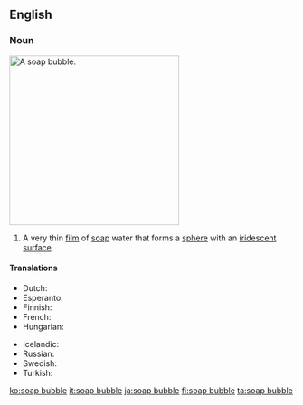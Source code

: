 ==English==

===Noun===
[[Image:Bubble brokenchopstick.jpg|300px|thumb|right|A soap bubble.]]
{{en-noun|sg=[[soap]] [[bubble]]}}

# A very thin [[film]] of [[soap]] water that forms a [[sphere]] with an [[iridescent]] [[surface]].

====Translations====
{{trans-top|a very thin film of soap water that forms a sphere}}
* Dutch: {{t+|nl|zeepbel|c}}
* Esperanto: {{t-|eo|sapveziko|xs=Esperanto}}
* Finnish: {{t-|fi|saippuakupla}}
* French: {{t+|fr|bulle de savon}}
* Hungarian: {{t+|hu|szappanbuborék}}
{{trans-mid}}
* Icelandic: {{t+|is|sápukúla|f}}
* Russian: {{t|ru|мыльный пузырь|m|tr=mýl'nyj puzýr'}}
* Swedish: {{t-|sv|såpbubbla|c}}
* Turkish: {{t|tr|sabun köpüğü}}
{{trans-bottom}}

[[ko:soap bubble]]
[[it:soap bubble]]
[[ja:soap bubble]]
[[fi:soap bubble]]
[[ta:soap bubble]]